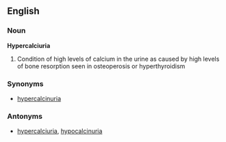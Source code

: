 ==English==
===Noun===
'''Hypercalciuria'''
# Condition of high levels of calcium in the urine as caused by high levels of bone resorption seen in osteoperosis or hyperthyroidism



===Synonyms===
* [[hypercalcinuria]]

===Antonyms===
* [[hypercalciuria]], [[hypocalcinuria]]
